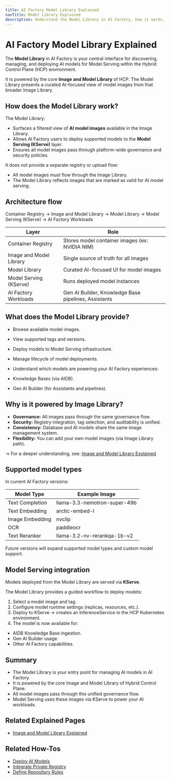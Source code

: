 ```yaml
---
title: AI Factory Model Library Explained
navTitle: Model Library Explained
description: Understand the Model Library in AI Factory, how it works, and how it is powered by the Hybrid Control Plane Image and Model Library.
---
```


# AI Factory Model Library Explained

The **Model Library** in AI Factory is your central interface for discovering, managing, and deploying AI models for Model Serving within the Hybrid Control Plane (HCP) environment.

It is powered by the core **Image and Model Library** of HCP.
The Model Library presents a curated AI-focused view of model images from that broader Image Library.

## How does the Model Library work?

The Model Library:

- Surfaces a filtered view of **AI model images** available in the Image Library.
- Allows AI Factory users to deploy supported models to the **Model Serving (KServe)** layer.
- Ensures all model images pass through platform-wide governance and security policies.

It does not provide a separate registry or upload flow:

- All model images must flow through the Image Library.
- The Model Library reflects images that are marked as valid for AI model serving.

## Architecture flow

Container Registry → Image and Model Library → Model Library → Model Serving (KServe) → AI Factory Workloads

| Layer | Role |
|-------|------|
| Container Registry | Stores model container images (ex: NVIDIA NIM) |
| Image and Model Library | Single source of truth for all images |
| Model Library | Curated AI-focused UI for model images |
| Model Serving (KServe) | Runs deployed model instances |
| AI Factory Workloads | Gen AI Builder, Knowledge Base pipelines, Assistants |

## What does the Model Library provide?

- Browse available model images.

- View supported tags and versions.

- Deploy models to Model Serving infrastructure.

- Manage lifecycle of model deployments.

- Understand which models are powering your AI Factory experiences:

- Knowledge Bases (via AIDB).
- Gen AI Builder (for Assistants and pipelines).

## Why is it powered by Image Library?

- **Governance:** All images pass through the same governance flow.
- **Security:** Registry integration, tag selection, and auditability is unified.
- **Consistency:** Database and AI models share the same image management system.
- **Flexibility:** You can add your own model images (via Image Library path).

→ For a deeper understanding, see: [Image and Model Library Explained](../../../../hybrid-manager/learn/explained/model-image-library)

## Supported model types

In current AI Factory versions:

| Model Type | Example Image |
|------------|---------------|
| Text Completion | llama-3.3-nemotron-super-49b |
| Text Embedding | arctic-embed-l |
| Image Embedding | nvclip |
| OCR | paddleocr |
| Text Reranker | llama-3.2-nv-rerankqa-1b-v2 |

Future versions will expand supported model types and custom model support.

## Model Serving integration

Models deployed from the Model Library are served via **KServe**.

The Model Library provides a guided workflow to deploy models:

1. Select a model image and tag.
2. Configure model runtime settings (replicas, resources, etc.).
3. Deploy to KServe → creates an InferenceService in the HCP Kubernetes environment.
4. The model is now available for:
 - AIDB Knowledge Base ingestion.
 - Gen AI Builder usage.
 - Other AI Factory capabilities.

## Summary

- The Model Library is your entry point for managing AI models in AI Factory.
- It is powered by the core Image and Model Library of Hybrid Control Plane.
- All model images pass through this unified governance flow.
- Model Serving uses these images via KServe to power your AI workloads.

## Related Explained Pages

- [Image and Model Library Explained](../../../../hybrid-manager/learn/explained/model-image-library)

## Related How-Tos

- [Deploy AI Models](../../how-to/deploy-ai-models)
- [Integrate Private Registry](../../how-to/integrate-private-registry)
- [Define Repository Rules](../../how-to/define-repository-rules)
